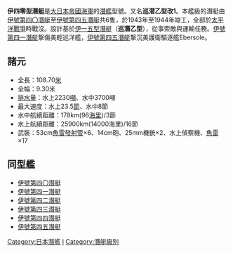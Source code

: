 '''伊四零型潛艇'''是[[大日本帝國海軍|大日本帝國海軍]]的[[潛艦|潛艦]]型號。又名'''巡潜乙型改1'''。本艦級的潛艇由[[伊號第四〇潛水舰|伊號第四〇潛艇]]至[[伊號第四五潛水舰|伊號第四五潛艇]]共6隻，於1943年至1944年竣工，全部於[[太平洋戰爭|太平洋戰爭]]時戰沒。設計基於[[伊一五型潛艇|伊一五型潛艇]]（'''巡潛乙型'''），從事索敵與運輸任務。[[伊號第四一潛水舰|伊號第四一潛艇]]撃傷美輕巡洋艦，[[伊號第四五潛水舰|伊號第四五潛艇]]撃沉美護衛驅逐艦Ebersole。

== 諸元 ==
* 全長：108.70[[米_(單位)|米]]
* 全幅：9.30米
* [[排水量|排水量]]：水上2230[[噸|噸]]、水中3700噸
* 最大速度：水上23.5[[節|節]]、水中8節
* 水中航續距離：178km(96[[海里|海里]])/3節
* 水上航續距離：25900km(14000海里)/16節
* 武裝：53cm[[魚雷發射管|魚雷發射管]]×6、14cm砲、25mm機銃×2、水上偵察機、[[魚雷|魚雷]]×17

== 同型艦 ==
* [[伊號第四〇潛水舰|伊號第四〇潛艇]]
* [[伊號第四一潛水舰|伊號第四一潛艇]]
* [[伊號第四二潛水舰|伊號第四二潛艇]]
* [[伊號第四三潛水舰|伊號第四三潛艇]]
* [[伊號第四四潛水舰|伊號第四四潛艇]]
* [[伊號第四五潛水舰|伊號第四五潛艇]]

{{二戰日本海軍艦船}}
{{巡潛}}

[[Category:日本潛艦|Category:日本潛艦]]
[[Category:日本軍艦艦級|I]]
[[Category:潛艇級別|Category:潛艇級別]]
